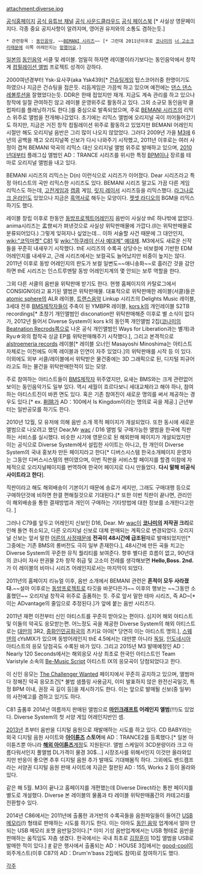 attachment:diverse.jpg

[http://diverse.jp 공식홈페이지]
[https://www.youtube.com/user/TheDiverseSystem 공식 유튜브 채널] 
[https://soundcloud.com/diversesystem 공식 사운드클라우드]
[https://www.facebook.com/diversejp 공식 페이스북] [* 사실상 영문페이지다. 각종 중요 공지사항이 알려지며, 영어권 유저와의 소통도 겸하는듯.]

 * 관련항목 : [[동인음악]], ~~[[BEMANI 시리즈]]~~ [* 그런데 2011년이후로 [[코나미]]의 [[너 고소]]크리때문에 이쪽 어레인지는 [[망했어요]].]

[[일본]]의 [[동인음악]] 서클 및 레이블. 엄밀히 하자면 레이블이라기보다는 동인음악에서 창작계 [[컴필레이션 앨범]] 프로젝트 성격이 강하다. 

2000여년경부터 Ysk-요사쿠(aka Ysk439)[* [[건슈팅]]게임 탑스코어러중 한명이기도 하였으나 지금은 건슈팅을 접은듯. 리듬게임은 가끔씩 하고 있으며 예전에는 [[댄스 댄스 레볼루션]]을 잘했었다는듯. DDR은 한때 접었지만 재개. 지금도 계속 관리를 하고 있으나 창작에 일절 관여하진 않고 레이블 운영위주로 활동하고 있다. 그외 소규모 동인음악 클럽파티를 플래닝하기도 한다.]를 중심으로 발족되었으며, 주로 [[BEMANI 시리즈]]의 리믹스 위주로 앨범을 전개해나갔었다. 초기에는 리믹스 앨범에 오리지널 곡이 끼어들어갔기도 하지만, 지금은 거진 창작 컴필레이션 위주로 활동하고 있었지만 BEMANI 어레인지 시절만 해도 오리지널 음반은 그리 많이 나오지 않았었다. 그러다 2009년 가을 [[M3]]에 6년의 공백을 깨고 오리지널쪽 신보가 다시 나와주기 시작했고, 2011년 이후로는 여러 사정이 겹쳐 BEMANI 악곡의 리믹스 대신 오리지널 앨범 위주로 발매하고 있으며, [[2010년대]]부터 플래그십 앨범인 AD：TRANCE 시리즈를 위시한 특정 [[BPM]]이나 장르를 테마로 오리지널 앨범을 내고 있다. 

BEMANI 시리즈의 리믹스는 D(n) 이런식으로 시리즈가 이어졌다. Dear 시리즈라고 특정 아티스트의 곡만 리믹스한 시리즈도 있다. BEMANI 시리즈 말고도 가끔 다른 게임 리믹스도 하는데, [[고전게임]]과 [[캡콤]] 게임, [[릿지 레이서]] 시리즈등을 리믹스했다. [[라그나로크 온라인]]도 있었으나 지금은 [[흑역사]]로 해두는 모양이다. [[젯셋 라디오]]의 BGM을 리믹스하기도 했다. 

레이블 창립 이후로 한동안 [[동방프로젝트]]어레인지 음반이 사실상 thE 하나밖에 없었다. anima시리즈는 孟世씨가 펴낸것으로 사실상 위탁판매물에 가깝다.(II는 위탁판매물로 분류되어있다.) 그렇게 잊혀지나 싶었는데... 이하 서술할 사건 때문에 그 대안인지, [[wiki:"코믹마켓" C81]] 및 [[wiki:"하쿠레이 신사 예대제" 예대제]]. M3에서도 새로운 신작들을 꾸준히 내새우기 시작했다. thE 시리즈의 수록곡 상당수는 비보컬에 기반한 EDM 어레인지를 내세우고, 근래 시리즈에서는 보컬곡도 늘어났지만 비중이 높지는 않다. 2011년 이후로 동방 어레인지의 판도가 보컬 일변도~~애니송화~~로 흘러간 것을 감안하면 thE 시리즈는 인스트루멘탈 동방 어레인지계의 몇 안되는 보루 역할을 한다. 

그외 다른 서클의 음반을 위탁판매 받기도 한다. 현행 홈페이지의 카탈로그에서 CONSIGN이라고 표기된 앨범은 위탁판매물. 대표적으로 위탁판매한 레이블(서클)들은 [[atomic sphere]]의 ALR 레이블, [[트랜스]]음악 Linkup 시리즈의 Delights Music 레이블, 3세대 전후 [[BMS]]제작자들이 주축이 된 YMBPR 레이블, [[kors k]]의 개인레이블 S2TB recordings[* 초창기 개인앨범인 disconation만 위탁판매해준 이후로 별 소식이 없다가, 2012년 들어서 Diverse System이 kors k의 동인쪽 개인앨범 2집([[코나미]]의 [[Beatnation Recrods]]쪽으로 나온 공식 개인앨범인 Ways for Liberation과는 별개)과 Ryu☆와의 합작곡 싱글 EP를 위탁판매해주기 시작했다.], 그리고 본격적으로 [[alstroemeria records]] 레이블[* 레이블 오너인 Masayoshi Minoshima는 아티스트 자체로는 이전에도 이쪽 레이블과 인연이 자주 있었다.]의 위탁판매를 시작 등 이 있다. 이외에도 외부 서클/레이블에서 위탁받은 물건중에는 3D 그래픽으로 된, 디지털 피규어라고도 하는 물건을 위탁판매한적이 있는 모양.

주로 참여하는 아티스트들이 [[BMS]]제작자 위주였지만, 요새는 BMS와는 크게 관련없어 보이는 동인음악가도 일부 있다. 역시 세월이 흐르다보니 세대교체라고 해야 하나, 참여하는 아티스트진이 바뀐 면도 있다. 혹은 기존 참여진이 새로운 명의를 써서 제공하는 경우도 있다.[* ex. [[削除]]가 AD：100에서 Is Kingdom이라는 명의로 곡을 제공.] 근년부터는 일반공모를 하기도 한다. 

2010년 12월, 모 유저에 의해 음반 소개 목적 페이지가 개설되었다. 또한 동시에 새로운 앨범으로 나오려고 했던 Dear,Mr [[wac]] / D16 앨범 및 구매가능한 앨범을 한국에 직판하는 서비스를 실시했다. 비슷한 시기에 영문으로 된 해외판매 페이지가 개설되었지만 이는 공식으로 Diverse System에서 설립한 사이트는 아니고, 한 개인이 Diverse System의 국내 홍보차 만든 페이지라고 한다[* 디버스시스템 한국소개페이지 운영자는 그동안 디버스시스템의 팬이였으며, 이번 직판을 서비스할 페이지를 할겸 이참에 자체적으로 오리지널페이지를 번역하여 한국어 페이지로 다시 만들었다. '''다시 말해 비공식사이트라고 한다'''].

직판이라고 해도 해외배송이 기본이기 때문에 송료가 세지만, 그래도 구매대행 등으로 구매하던것에 비하면 한결 편해질것으로 기대된다.[* 또한 이번 직판이 끝나면, 관리인이 해외배송을 통한 결재방법과 개인이 구매하는 기타방법에 대한 정보를 소개한다고한다. ]

그러나 C79를 앞두고 어레인지 신보인 D16, Dear. Mr [[wac]]이 '''[[코나미]]의 저작권 크리'''로 인해 돌연 취소되고, 다른 오리지널 신보로 대체 판매되는 계획으로 변경되었다. 오리지널 신보는 앞서 말한 [[어른의 사정]]때문에 '''전곡이 48시간에 급조된'''채로 발매되었지만[* 그중에는 기존 BMS의 롱버전도 극히 일부 존재한다.], 48시간에 만든 곡들 치고는 Diverse System의 꾸준한 뮤직 퀄리티를 보여준다. 향후 별다른 흐름이 없고, 90년대의 코나미 자사 판권물 2차 창작 취급 및 고소미 전례를 생각해보면 '''Hello,Boss. 2nd.'''가 이 레이블의 비마니 시리즈 어레인지로서는 마지막이 되었다.

2011년의 홈페이지 리뉴얼 이후, 음반 소개에서 BEMANI 관련은 '''흔적이 모두 사라졌다.'''~~설마 이후로는 [[동방프로젝트]]로 타깃을 바꾼다든가~~ 이후의 행보는 ~~그동안 소홀했던~~ 오리지널 창작곡 위주로 출품하는 듯. 주로 앞서 말한 테마 시리즈, 즉 AD~[* 이는 ADvantage의 줄임으로 추정된다.]가 앞에 붙는 음반 시리즈다.

2011년 재편 이전부터 신인 아티스트를 꾸준히 받아오는 편이다. 심지어 해외 아티스트 및 이들의 악곡도 응모받는편. 어느정도 곡을 제공한 Diverse System의 해외 아티스트로는 [[대만]]의 3R2, [[중화인민공화국]]의 츠키요 아야[* 당연히 이는 아티스트 명의.], [[스웨덴]]의 cYsMIX가 있으며 동방어레인지 thE 4.5에서는 대만뿐 아니라 [[독일]], [[인도네시아]] 아티스트의 응모 당첨곡도 수록된 바가 있다. 그리고 2015년 M3 발매예정인 AD：Nearly 120 Seconds에서는 해외응모 사상 최초로 한국인 아티스트인 Team Varistyle 소속의 [[Be-Music Script]] 아티스트 IX의 응모곡이 당첨되었다고 한다.

이 신인 응모는 [http://diverse.jp/tcw/ The Challenger Wanted] 페이지에서 꾸준히 공지하고 있으며, 앨범마다 정해진 악곡 응모조건[* 불법 샘플링 사용금지, 이미 발표하지 않은 완전신곡일것, 특정 BPM 이내, 권장 곡 길이 등]을 제시하기도 한다. 이는 앞으로 발매될 신보(중 일부)의 사전예고를 겸하고 있기도 하다.

C81 출품후 2014년 여름까지 판매된 앨범으로 '''[[마인크래프트]] 어레인지 앨범'''(!!!)도 있었다. Diverse System의 첫 서양 게임 어레인지반인 셈. 

[[2013년]] 초부터 음반을 디지털 음원으로 재발매하는 시도를 하고 있다. CD BABY라는 외국 디지털 음원 사이트와 '''[[아이튠즈]] 스토어'''에 AD：TRANCE2를 등록했다.[* 일본 아이튠즈뿐 아니라 [https://itunes.apple.com/us/album/ad-trance2/id594394692 '''해외 아이튠즈'''계정]도 지원된다!. 앨범 스케일이 3CD분량이라 크고 아름다워서인지 풀앨범 DL가격이 물경 30$...] 시장조사를 위해서인지 이것만 올라와있지만 반응이 좋으면 추후 디지털 음원 추가 발매도 기대해봄직 하다. 그외에도 밴드캠프라는 서양권 디지털 음원 판매 사이트에 지금은 절판된 AD : 155, Works 2 등이 올라와있다.

같은 해 5월. M3이 끝나고 홈페이지를 개편했는데 Diverse Direct라는 통판 페이지를 별도로 개설했다. Diverse 본 레이블의 물품과 타 레이블 위탁판매품간의 카테고리를 전환할수 있다.

2014년 C86에서는 2011년에 출품한 과거반의 수록곡들을 음원파일들이 들어간 [[USB 메모리]](!) 형태로 판매하는 시도를 하기도 한다. 이는 아마도 [[동인 음악]] 업계에서 얼마 안되는 USB 메모리 포맷 음반일것이다.[* 이미 기성 음반업계에서는 USB 형태로 음반을 판매하는 움직임도 자츰 생겼다. 한국에서는 국내 최초로 [[김장훈]]이 10집 앨범을 USB로 발매한 적이 있다.] [http://ad2011.diverse.jp/ #] 같은 행사에서 출품되는 AD：HOUSE 3집에서는 [[good-cool]]이 외주게스트(이후 C87의 AD：Drum'n'bass 2집에도 참여)로 참여하기도 했다.

[[각주]]
